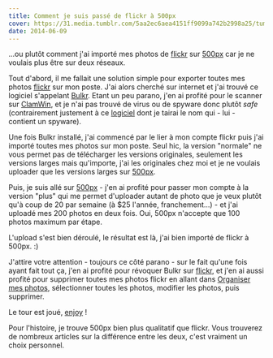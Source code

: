 ```yaml
---
title: Comment je suis passé de flickr à 500px
cover: https://31.media.tumblr.com/5aa2ec6aea4151ff9099a742b2998a25/tumblr_inline_mz8xrz2TTN1qbzli5.jpg
date: 2014-06-09
---
```


...ou plutôt comment j'ai importé mes photos de [flickr](http://www.flickr.com/) sur [500px](http://500px.com) car je ne voulais plus être sur deux réseaux.

Tout d'abord, il me fallait une solution simple pour exporter toutes mes photos [flickr](http://www.flickr.com/) sur mon poste. J'ai alors cherché sur internet et j'ai trouvé ce logiciel s'appelant [Bulkr](http://clipyourphotos.com/bulkr). Etant un peu parano, j'en ai profité pour le scanner sur [ClamWin](http://fr.clamwin.com/), et je n'ai pas trouvé de virus ou de spyware donc plutôt _safe_ (contrairement justement à ce [logiciel](http://janten.com/downloadr/) dont je tairai le nom qui - lui - contient un spyware).

Une fois Bulkr installé, j'ai commencé par le lier à mon compte flickr puis j'ai importé toutes mes photos sur mon poste. Seul hic, la version "normale" ne vous permet pas de télécharger les versions originales, seulement les versions larges mais qu'importe, j'ai les originales chez moi et je ne voulais uploader que les versions larges sur [500px](http://500px.com).

Puis, je suis allé sur [500px](http://500px.com) - j'en ai profité pour passer mon compte à la version "plus" qui me permet d'uploader autant de photo que je veux plutôt qu'à coup de 20 par semaine (à \$25 l'année, franchement...) - et j'ai uploadé mes 200 photos en deux fois. Oui, 500px n'accepte que 100 photos maximum par étape.

L'upload s'est bien déroulé, le résultat est là, j'ai bien importé de flickr à 500px. :)

J'attire votre attention - toujours ce côté parano - sur le fait qu'une fois ayant fait tout ça, j'en ai profité pour révoquer Bulkr sur [flickr](http://www.flickr.com/), et j'en ai aussi profité pour supprimer toutes mes photos flickr en allant dans [Organiser mes photos](http://www.flickr.com/photos/organize/), sélectionner toutes les photos, modifier les photos, puis supprimer.

Le tour est joué, [enjoy](http://500px.com/_kud) !

Pour l'histoire, je trouve 500px bien plus qualitatif que flickr. Vous trouverez de nombreux articles sur la différence entre les deux, c'est vraiment un choix personnel.
